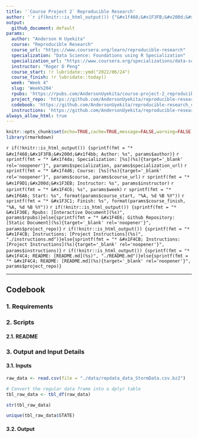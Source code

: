 ```yaml
---
title: '`Course Project 2` Reproducible Research'
author: '`r if(knitr::is_html_output()) {"&#x1f468;&#x1F3FB;&#x200d;&#x1f4bb; Anderson H Uyekita"} else {NULL}`'
output:
  github_document: default
params:
  author: "Anderson H Uyekita"
  course: "Reproducible Research"
  course_url: "https://www.coursera.org/learn/reproducible-research"
  specialization: "Data Science: Foundations using R Specialization"
  specialization_url: "https://www.coursera.org/specializations/data-science-foundations-r"
  instructor: "Roger D Peng"
  course_start: !r lubridate::ymd("2022/06/24")
  course_finish: !r lubridate::today()
  week: "Week 4"
  slug: 'Week%204'
  rpubs: 'https://rpubs.com/AndersonUyekita/course-project-2_reproducible-research'
  project_repo: 'https://github.com/AndersonUyekita/reproducible-research_course-project-2'
  codebook: 'https://github.com/AndersonUyekita/reproducible-research_course-project-2/blob/master/codebook.md'
  instructions: 'https://github.com/AndersonUyekita/reproducible-research_course-project-2/blob/master/instructions.md'
always_allow_html: true
---
```


```r
knitr::opts_chunk$set(echo=TRUE,cache=TRUE,message=FALSE,warning=FALSE)
library(rmarkdown)
```


`r if(!knitr::is_html_output()) {sprintf(fmt = "* &#x1f468;&#x1F3FB;&#x200d;&#x1f4bb; Author: %s", params$author)}`
`r sprintf(fmt = "* &#x1f4da; Specialization: [%s](%s){target='_blank' rel='noopener'}", params$specialization, params$specialization_url)`
`r sprintf(fmt = "* &#x1f4d6; Course: [%s](%s){target='_blank' rel='noopener'}", params$course, params$course_url)`
    `r sprintf(fmt = "* &#x1F9D1;&#x200d;&#x1F3EB; Instructor: %s", params$instructor)`
`r sprintf(fmt = "* &#x1F4C6; %s", params$week)`
    `r sprintf(fmt = "* &#x1F6A6; Start: %s", format(params$course_start, "%A, %d %B %Y"))`
    `r sprintf(fmt = "* &#x1F3C1; Finish: %s", format(params$course_finish, "%A, %d %B %Y"))`
`r if(!knitr::is_html_output()) {sprintf(fmt = "* &#x1F30E; Rpubs: [Interactive Document](%s)", params$rpubs)}else{sprintf(fmt = "* &#x1F4E6; Github Repository: [Static Document](%s){target='_blank' rel='noopener'}", params$project_repo)}`
`r if(!knitr::is_html_output()) {sprintf(fmt = "* &#x1F4CB; Instructions: [Project Instructions](%s)", "./instructions.md")}else{sprintf(fmt = "* &#x1F4CB; Instructions: [Project Instructions](%s){target='_blank' rel='noopener'}", params$instructions)}`
`r if(!knitr::is_html_output()) {sprintf(fmt = "* &#x1F4C4; README: [README.md](%s)", "./README.md")}else{sprintf(fmt = "* &#x1F4C4; README: [README.md](%s){target='_blank' rel='noopener'}", params$project_repo)}`

--------------------------------------------------------------------------------

## Codebook




### 1. Requirements

### 2. Scripts

#### 2.1. README

### 3. Output and Input Details

#### 3.1. Inputs

```r
raw_data <- read.csv(file = "./data/repdata_data_StormData.csv.bz2")

# Convert the regular data frame into a dplyr table
tbl_raw_data <- tbl_df(raw_data)
```


```r
str(tbl_raw_data)

unique(tbl_raw_data$STATE)
```


#### 3.2. Output